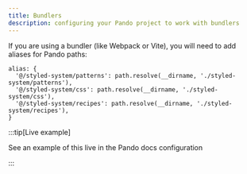 ```yaml
---
title: Bundlers
description: configuring your Pando project to work with bundlers
---
```



If you are using a bundler (like Webpack or Vite), you will need to add aliases for Pando paths:

```tsx
alias: {
  '@/styled-system/patterns': path.resolve(__dirname, './styled-system/patterns'),
  '@/styled-system/css': path.resolve(__dirname, './styled-system/css'),
  '@/styled-system/recipes': path.resolve(__dirname, './styled-system/recipes'),
}
```

:::tip[Live example]

See an example of this live in <TextLink href="https://github.com/pluralsight/pando/blob/main/docs/astro.config.mjs">the Pando docs configuration</TextLink>

:::
